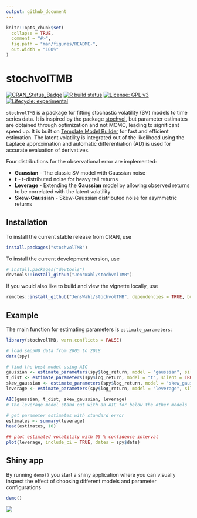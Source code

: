 ```yaml
---
output: github_document
---
```


<!-- README.md is generated from README.Rmd. Please edit that file -->

```r
knitr::opts_chunk$set(
  collapse = TRUE,
  comment = "#>",
  fig.path = "man/figures/README-",
  out.width = "100%"
)
```

# stochvolTMB

<!-- badges: start -->
[![CRAN_Status_Badge](https://www.r-pkg.org/badges/version-last-release/stochvolTMB)](https://cran.r-project.org/package=stochvolTMB)
[![R build
status](https://github.com/JensWahl/stochvolTMB/workflows/R-CMD-check/badge.svg)](https://github.com/JensWahl/stochvolTMB/actions)
[![License: GPL
v3](https://img.shields.io/badge/License-GPLv3-blue.svg)](https://www.gnu.org/licenses/gpl-3.0)
[![Lifecycle:
experimental](https://img.shields.io/badge/lifecycle-experimental-orange.svg)](https://www.tidyverse.org/lifecycle/#experimental)
<!-- badges: end -->

`stochvolTMB` is a package for fitting stochastic volatility (SV) models to time series data. It is inspired by the package [stochvol](https://github.com/gregorkastner/stochvol), but parameter estimates are obtained through optimization and not MCMC, leading to significant speed up. It is built on [Template Model Builder](https://github.com/kaskr/adcomp) for fast and efficient estimation. The latent volatility is integrated out of the likelihood using the Laplace approximation and automatic differentiation (AD) is used for accurate evaluation of derivatives. 

Four distributions for the observational error are implemented: 

* **Gaussian** - The classic SV model with Gaussian noise 
* **t** - t-distributed noise for heavy tail returns 
* **Leverage** -  Extending the **Gaussian** model by allowing observed returns to be correlated with the latent volatility
* **Skew-Gaussian** - Skew-Gaussian distributed noise for asymmetric returns


## Installation
To install the current stable release from CRAN, use

```r
install.packages("stochvolTMB")
```

To install the current development version, use

``` r
# install.packages("devtools")
devtools::install_github("JensWahl/stochvolTMB")
```

If you would also like to build and view the vignette locally, use

```r
remotes::install_github("JensWahl/stochvolTMB", dependencies = TRUE, build_vignettes = TRUE)
```


## Example

The main function for estimating parameters is `estimate_parameters`:

```r
library(stochvolTMB, warn.conflicts = FALSE)

# load s&p500 data from 2005 to 2018
data(spy)

# find the best model using AIC 
gaussian <- estimate_parameters(spy$log_return, model = "gaussian", silent = TRUE)
t_dist <- estimate_parameters(spy$log_return, model = "t", silent = TRUE)
skew_gaussian <- estimate_parameters(spy$log_return, model = "skew_gaussian", silent = TRUE)
leverage <- estimate_parameters(spy$log_return, model = "leverage", silent = TRUE)

AIC(gaussian, t_dist, skew_gaussian, leverage)
# The leverage model stand out with an AIC for below the other models

# get parameter estimates with standard error
estimates <- summary(leverage)
head(estimates, 10)

## plot estimated volatility with 95 % confidence interval
plot(leverage, include_ci = TRUE, dates = spy$date)
```

## Shiny app 

By running `demo()` you start a shiny application where you can visually inspect the effect of choosing different models and parameter configurations 

```r
demo()
```

![](man/figures/shinyApp.png)

